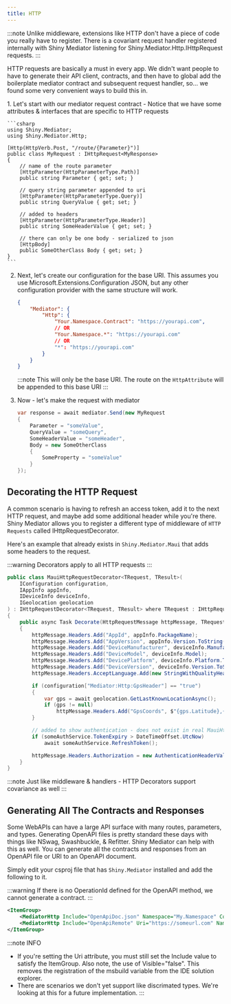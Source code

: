 ```yaml
---
title: HTTP
---
```


:::note
Unlike middleware, extensions like HTTP don't have a piece of code you really have to register.  There is a covariant request handler registered internally
with Shiny Mediator listening for Shiny.Mediator.Http.IHttpRequest requests. 
:::

HTTP requests are basically a must in every app.  We didn't want people to have to generate their API client, contracts, and then have to global
add the boilerplate mediator contract and subsequent request handler, so... we found some very convenient ways to build this in.

<Steps>
1. Let's start with our mediator request contract - Notice that we have some attributes & interfaces that are specific to HTTP requests

    ```csharp
    using Shiny.Mediator;
    using Shiny.Mediator.Http;

    [Http(HttpVerb.Post, "/route/{Parameter}")]
    public class MyRequest : IHttpRequest<MyResponse>
    {
        // name of the route parameter
        [HttpParameter(HttpParameterType.Path)]
        public string Parameter { get; set; }

        // query string parameter appended to uri
        [HttpParameter(HttpParameterType.Query)]
        public string QueryValue { get; set; }

        // added to headers
        [HttpParameter(HttpParameterType.Header)]
        public string SomeHeaderValue { get; set; }

        // there can only be one body - serialized to json
        [HttpBody]
        public SomeOtherClass Body { get; set; }
    }
    ```

2. Next, let's create our configuration for the base URI.  This assumes you use Microsoft.Extensions.Configuration JSON, but any other configuration provider with the same structure will work.

    ```json
    {
        "Mediator": {
            "Http": {
                "Your.Namespace.Contract": "https://yourapi.com",
                // OR
                "Your.Namespace.*": "https://yourapi.com"
                // OR
                "*": "https://yourapi.com"
            }
        }
    }
    ```

    :::note
    This will only be the base URI.  The route on the `HttpAttribute` will be appended to this base URI 
    :::

3. Now - let's make the request with mediator

    ```csharp
    var response = await mediator.Send(new MyRequest
    {
        Parameter = "someValue",
        QueryValue = "someQuery",
        SomeHeaderValue = "someHeader",
        Body = new SomeOtherClass
        {
            SomeProperty = "someValue"
        }
    });
    ```
</Steps>

## Decorating the HTTP Request

A common scenario is having to refresh an access token, add it to the next HTTP request, and maybe add some additional header while you're there.  Shiny Mediator allows you to register 
a different type of middleware of `HTTP Requests` called IHttpRequestDecorator.  

Here's an example that already exists in `Shiny.Mediator.Maui` that adds some headers to the request.

:::warning
Decorators apply to all HTTP requests
:::

```csharp
public class MauiHttpRequestDecorator<TRequest, TResult>(
    IConfiguration configuration,
    IAppInfo appInfo,
    IDeviceInfo deviceInfo,
    IGeolocation geolocation
) : IHttpRequestDecorator<TRequest, TResult> where TRequest : IHttpRequest<TResult>
{
    public async Task Decorate(HttpRequestMessage httpMessage, TRequest request)
    {
        httpMessage.Headers.Add("AppId", appInfo.PackageName);
        httpMessage.Headers.Add("AppVersion", appInfo.Version.ToString());
        httpMessage.Headers.Add("DeviceManufacturer", deviceInfo.Manufacturer);
        httpMessage.Headers.Add("DeviceModel", deviceInfo.Model);
        httpMessage.Headers.Add("DevicePlatform", deviceInfo.Platform.ToString());
        httpMessage.Headers.Add("DeviceVersion", deviceInfo.Version.ToString());
        httpMessage.Headers.AcceptLanguage.Add(new StringWithQualityHeaderValue(CultureInfo.CurrentCulture.Name));

        if (configuration["Mediator:Http:GpsHeader"] == "true")
        {
            var gps = await geolocation.GetLastKnownLocationAsync();
            if (gps != null)
                httpMessage.Headers.Add("GpsCoords", $"{gps.Latitude},{gps.Longitude}");
        }

        // added to show authentication - does not exist in real MauiHttpRequestDecorator
        if (someAuthService.TokenExpiry > DateTimeOffset.UtcNow)
            await someAuthService.RefreshToken();

        httpMessage.Headers.Authorization = new AuthenticationHeaderValue("Bearer", someAuthService.AccessToken);
    }
}
```

:::note
Just like middleware & handlers - HTTP Decorators support covariance as well
:::

## Generating All The Contracts and Responses

Some WebAPIs can have a large API surface with many routes, parameters, and types.  Generating OpenAPI files is pretty standard these days with things like NSwag, Swashbuckle, & Refitter.  Shiny Mediator can help with this as well.  You can generate all the contracts and responses from an OpenAPI file or URI to an OpenAPI document.

Simply edit your csproj file that has `Shiny.Mediator` installed and add the following to it.

:::warning
If there is no OperationId defined for the OpenAPI method, we cannot generate a contract.
:::

```xml
<ItemGroup>
    <MediatorHttp Include="OpenApiDoc.json" Namespace="My.Namespace" ContractPrefix="optional" ContractPostfix="HttpRequest" Visible="false" />
    <MediatorHttp Include="OpenApiRemote" Uri="https://someurl.com" Namespace="My.RemoteNamespace" ContractPrefix="optional" ContractPostfix="HttpRequest" Visible="false" />
</ItemGroup>
```

:::note INFO
- If you're setting the Uri attribute, you must still set the Include value to satisfy the ItemGroup.  Also note, the use of Visible="false".  This removes the registration of the msbuild variable from the IDE solution explorer.
- There are scenarios we don't yet support like discrimated types.  We're looking at this for a future implementation.
:::

